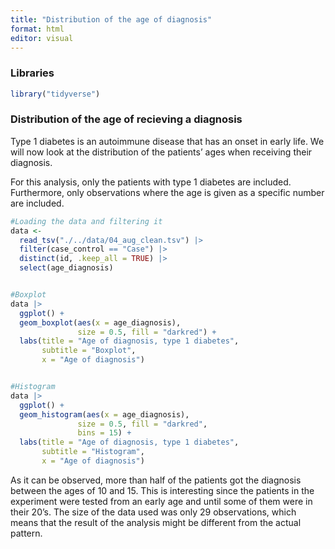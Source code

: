 ```yaml
---
title: "Distribution of the age of diagnosis"
format: html
editor: visual
---
```


### Libraries

```r
library("tidyverse")
```

### Distribution of the age of recieving a diagnosis

Type 1 diabetes is an autoimmune disease that has an onset in early life. We will now look at the distribution of the patients' ages when receiving their diagnosis.

For this analysis, only the patients with type 1 diabetes are included. Furthermore, only observations where the age is given as a specific number are included.

```r

#Loading the data and filtering it
data <- 
  read_tsv("./../data/04_aug_clean.tsv") |>
  filter(case_control == "Case") |>
  distinct(id, .keep_all = TRUE) |>
  select(age_diagnosis)


#Boxplot
data |>
  ggplot() +
  geom_boxplot(aes(x = age_diagnosis),
               size = 0.5, fill = "darkred") +
  labs(title = "Age of diagnosis, type 1 diabetes",
       subtitle = "Boxplot",
       x = "Age of diagnosis")


#Histogram
data |>
  ggplot() +
  geom_histogram(aes(x = age_diagnosis),
               size = 0.5, fill = "darkred",
               bins = 15) +
  labs(title = "Age of diagnosis, type 1 diabetes",
       subtitle = "Histogram",
       x = "Age of diagnosis")
```

As it can be observed, more than half of the patients got the diagnosis between the ages of 10 and 15. This is interesting since the patients in the experiment were tested from an early age and until some of them were in their 20's. The size of the data used was only 29 observations, which means that the result of the analysis might be different from the actual pattern.
